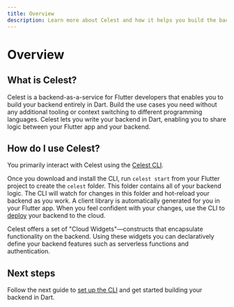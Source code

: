 ```yaml
---
title: Overview
description: Learn more about Celest and how it helps you build the backend for your Flutter app.
---
```



# Overview

## What is Celest?

Celest is a backend-as-a-service for Flutter developers that enables you to build your backend entirely in Dart. Build the use cases you need without any additional tooling or context switching to different programming languages. Celest lets you write your backend in Dart, enabling you to share logic between your Flutter app and your backend.

<IntroducingCelest />

## How do I use Celest?

You primarily interact with Celest using the [Celest CLI](/docs/download). 

Once you download and install the CLI, run `celest start` from your Flutter project to create the `celest` folder. This folder contains all of your backend logic. The CLI will watch for changes in this folder and hot-reload your backend as you work. A client library is automatically generated for you in your Flutter app. When you feel confident with your changes, use the CLI to [deploy](/docs/deploy) your backend to the cloud.

Celest offers a set of "Cloud Widgets"&mdash;constructs that encapsulate functionality on the backend. Using these widgets you can declaratively define your backend features such as serverless functions and authentication.

<CloudFunctionsDemo />



## Next steps

Follow the next guide to [set up the CLI](/docs/get-started.md) and get started building your backend in Dart.
